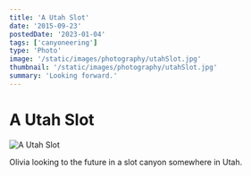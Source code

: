 ```yaml
---
title: 'A Utah Slot'
date: '2015-09-23'
postedDate: '2023-01-04'
tags: ['canyoneering']
type: 'Photo'
image: '/static/images/photography/utahSlot.jpg'
thumbnail: '/static/images/photography/utahSlot.jpg'
summary: 'Looking forward.'
---
```


# A Utah Slot

![A Utah Slot](/static/images/photography/utahSlot.jpg)

Olivia looking to the future in a slot canyon somewhere in Utah.
